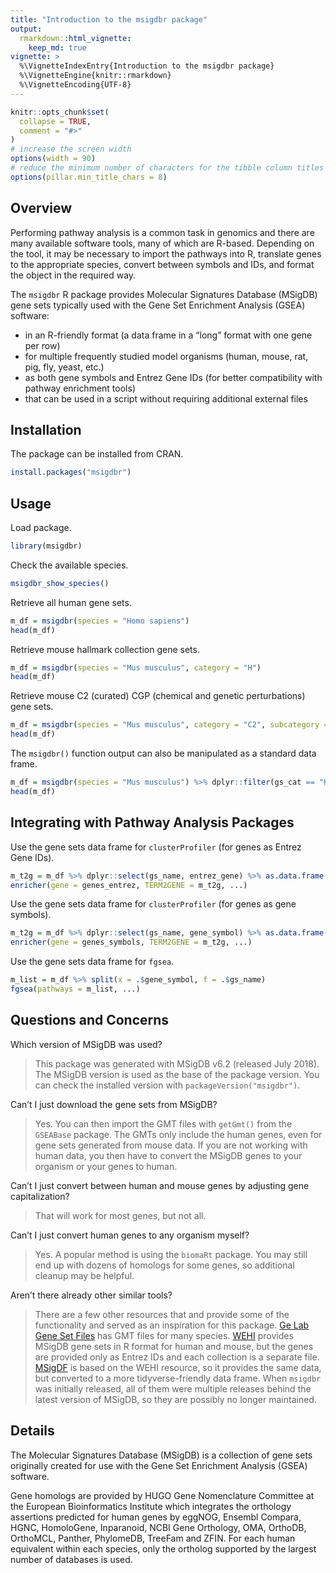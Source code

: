 ```yaml
---
title: "Introduction to the msigdbr package"
output:
  rmarkdown::html_vignette:
    keep_md: true
vignette: >
  %\VignetteIndexEntry{Introduction to the msigdbr package}
  %\VignetteEngine{knitr::rmarkdown}
  %\VignetteEncoding{UTF-8}
---
```


```r
knitr::opts_chunk$set(
  collapse = TRUE,
  comment = "#>"
)
# increase the screen width
options(width = 90)
# reduce the minimum number of characters for the tibble column titles
options(pillar.min_title_chars = 8)
```

## Overview

Performing pathway analysis is a common task in genomics and there are many available software tools, many of which are R-based.
Depending on the tool, it may be necessary to import the pathways into R, translate genes to the appropriate species, convert between symbols and IDs, and format the object in the required way.

The `msigdbr` R package provides Molecular Signatures Database (MSigDB) gene sets typically used with the Gene Set Enrichment Analysis (GSEA) software:

* in an R-friendly format (a data frame in a "long" format with one gene per row)
* for multiple frequently studied model organisms (human, mouse, rat, pig, fly, yeast, etc.)
* as both gene symbols and Entrez Gene IDs (for better compatibility with pathway enrichment tools)
* that can be used in a script without requiring additional external files

## Installation

The package can be installed from CRAN.

```r
install.packages("msigdbr")
```

## Usage

Load package.

```r
library(msigdbr)
```

Check the available species.

```r
msigdbr_show_species()
```

Retrieve all human gene sets.

```r
m_df = msigdbr(species = "Homo sapiens")
head(m_df)
```

Retrieve mouse hallmark collection gene sets.

```r
m_df = msigdbr(species = "Mus musculus", category = "H")
head(m_df)
```

Retrieve mouse C2 (curated) CGP (chemical and genetic perturbations) gene sets.

```r
m_df = msigdbr(species = "Mus musculus", category = "C2", subcategory = "CGP")
head(m_df)
```

The `msigdbr()` function output can also be manipulated as a standard data frame.

```r
m_df = msigdbr(species = "Mus musculus") %>% dplyr::filter(gs_cat == "H")
head(m_df)
```

## Integrating with Pathway Analysis Packages

Use the gene sets data frame for `clusterProfiler` (for genes as Entrez Gene IDs).

```r
m_t2g = m_df %>% dplyr::select(gs_name, entrez_gene) %>% as.data.frame()
enricher(gene = genes_entrez, TERM2GENE = m_t2g, ...)
```

Use the gene sets data frame for `clusterProfiler` (for genes as gene symbols).

```r
m_t2g = m_df %>% dplyr::select(gs_name, gene_symbol) %>% as.data.frame()
enricher(gene = genes_symbols, TERM2GENE = m_t2g, ...)
```

Use the gene sets data frame for `fgsea`.

```r
m_list = m_df %>% split(x = .$gene_symbol, f = .$gs_name)
fgsea(pathways = m_list, ...)
```

## Questions and Concerns

Which version of MSigDB was used?

> This package was generated with MSigDB v6.2 (released July 2018).
> The MSigDB version is used as the base of the package version.
> You can check the installed version with `packageVersion("msigdbr")`.

Can't I just download the gene sets from MSigDB?

> Yes.
> You can then import the GMT files with `getGmt()` from the `GSEABase` package.
> The GMTs only include the human genes, even for gene sets generated from mouse data.
> If you are not working with human data, you then have to convert the MSigDB genes to your organism or your genes to human.

Can't I just convert between human and mouse genes by adjusting gene capitalization?

> That will work for most genes, but not all.

Can't I just convert human genes to any organism myself?

> Yes.
> A popular method is using the `biomaRt` package.
> You may still end up with dozens of homologs for some genes, so additional cleanup may be helpful.

Aren't there already other similar tools?

> There are a few other resources that and provide some of the functionality and served as an inspiration for this package.
> [Ge Lab Gene Set Files](http://ge-lab.org/#/data) has GMT files for many species.
> [WEHI](http://bioinf.wehi.edu.au/software/MSigDB/) provides MSigDB gene sets in R format for human and mouse, but the genes are provided only as Entrez IDs and each collection is a separate file.
> [MSigDF](https://github.com/stephenturner/msigdf) is based on the WEHI resource, so it provides the same data, but converted to a more tidyverse-friendly data frame.
> When `msigdbr` was initially released, all of them were multiple releases behind the latest version of MSigDB, so they are possibly no longer maintained.

## Details

The Molecular Signatures Database (MSigDB) is a collection of gene sets originally created for use with the Gene Set Enrichment Analysis (GSEA) software.

Gene homologs are provided by HUGO Gene Nomenclature Committee at the European Bioinformatics Institute which integrates the orthology assertions predicted for human genes by eggNOG, Ensembl Compara, HGNC, HomoloGene, Inparanoid, NCBI Gene Orthology, OMA, OrthoDB, OrthoMCL, Panther, PhylomeDB, TreeFam and ZFIN.
For each human equivalent within each species, only the ortholog supported by the largest number of databases is used.


